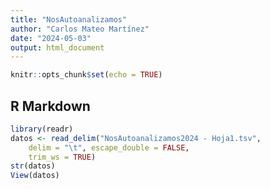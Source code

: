 ```yaml
---
title: "NosAutoanalizamos"
author: "Carlos Mateo Martínez"
date: "2024-05-03"
output: html_document
---
```


```r
knitr::opts_chunk$set(echo = TRUE)
```

## R Markdown



```r
library(readr)
datos <- read_delim("NosAutoanalizamos2024 - Hoja1.tsv", 
    delim = "\t", escape_double = FALSE, 
    trim_ws = TRUE)
str(datos)
View(datos)
```

